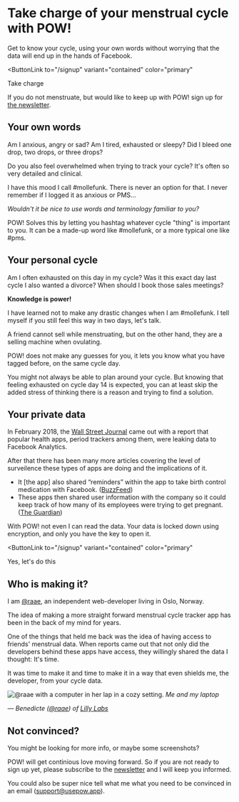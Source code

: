 # Take charge of your menstrual cycle with <Logo>POW!</Logo>

Get to know your cycle, using your own words without worrying that the data will end up in the hands of Facebook.

<ButtonLink
  to="/signup"
  variant="contained"
  color="primary"
>
 Take charge
</ButtonLink>

If you do not menstruate, but would like to keep up with POW! sign up for [the newsletter](https://lillylabs.ck.page/a5f42d2b44).


## Your own words

Am I anxious, angry or sad? Am I tired, exhausted or sleepy?
Did I bleed one drop, two drops, or three drops?

Do you also feel overwhelmed when trying to track your cycle?
It's often so very detailed and clinical.

I have this mood I call #mollefunk.
There is never an option for that.
I never remember if I logged it as anxious or PMS...

*Wouldn't it be nice to use words and terminology familiar to you?*

POW! Solves this by letting you hashtag whatever cycle "thing" is important to you. It can be a made-up word like #mollefunk, or a more typical one like #pms.


## Your personal cycle

Am I often exhausted on this day in my cycle?
Was it this exact day last cycle I also wanted a divorce?
When should I book those sales meetings?

**Knowledge is power!**

I have learned not to make any drastic changes when I am #mollefunk.
I tell myself if you still feel this way in two days, let's talk.

A friend cannot sell while menstruating, but on the other hand,
they are a selling machine when ovulating.

POW! does not make any guesses for you,
it lets you know what you have tagged before, on the same cycle day.

You might not always be able to plan around your cycle.
But knowing that feeling exhausted on cycle day 14 is expected,
you can at least skip the added stress of thinking
there is a reason and trying to find a solution.


## Your private data

In February 2018, the
[Wall Street Journal](https://www.wsj.com/articles/you-give-apps-sensitive-personal-information-then-they-tell-facebook-11550851636)
came out with a report that popular health apps, period
trackers among them, were leaking data to Facebook
Analytics.

After that there has been many more articles covering the
level of surveilence these types of apps are doing and the
implications of it.

- It [the app] also shared “reminders” within the app to take birth
  control medication with Facebook. ([BuzzFeed](https://www.buzzfeednews.com/article/meghara/period-tracker-apps-facebook-maya-mia-fem))
- These apps then shared user information with the company
  so it could keep track of how many of its employees were
  trying to get pregnant. ([The Guardian](https://www.theguardian.com/world/commentisfree/2019/sep/14/your-period-tracking-app-could-be-sharing-intimate-details-with-all-of-facebook))

With POW! not even I can read the data. Your data is locked down using encryption, and only you have the key to open it.



<ButtonLink
  to="/signup"
  variant="contained"
  color="primary"
>
 Yes, let's do this
</ButtonLink>


## Who is making it?

I am [@raae](https://raae.codes),
an independent web-developer living in Oslo, Norway.

The idea of making a more straight forward menstrual cycle
tracker app has been in the back of my mind for years.

One of the things that held me back was the
idea of having access to friends' menstrual data.
When reports came out that not only did the developers
behind these apps have access, they willingly shared the data I thought: It's time.

It was time to make it and time to make it in a way that
even shields me, the developer, from your cycle data.


![@raae with a computer in her lap in a cozy setting.](/raae.jpg "Me: @raae")
_Me and my laptop_

<cite>

  — Benedicte ([@raae](https://twitter.com/raae)) of [Lilly Labs](https://lillylabs.no)

</cite>


## Not convinced?

You might be looking for more info, or maybe some screenshots?

POW! will get continious love moving forward.
So if you are not ready to sign up yet,
please subscribe to the [newsletter](https://lillylabs.ck.page/a5f42d2b44)
and I will keep you informed.

You could also be super nice tell what me what you
need to be convinced in an email ([support@usepow.app](mailto://support@usepow.app)).





